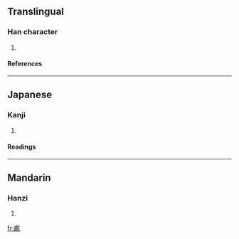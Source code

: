 ==Translingual==
===Han character===
{{Han char|rn=102|rad=田|as=05|sn=10|four=|canj=十田弓人 (JWNO)}}
# {{defn|Han|sort=田05}}
====References====
{{Han ref|kx=0761.191|dkj=21816|dj=1171.070|hdz=42535.071|uh=755E|ud=30046}}

----
==Japanese==
===Kanji===
{{ja-kanji|grade=|rs=田05}}
# {{defn|Japanese}} 
====Readings====
{{ja-readings|on=[[ぼう]] (bō), [[も]] (mo), [[ほ]] (ho)|kun=[[せ]] (se), [[うね]] (une)|nanori=}}

----
==Mandarin==
===Hanzi===
{{cmn-hanzi|pin=[[mǔ]] ([[mu3]])|wg=mu<sup>3</sup>}}
# {{defn|Mandarin}}

[[fr:畞]]